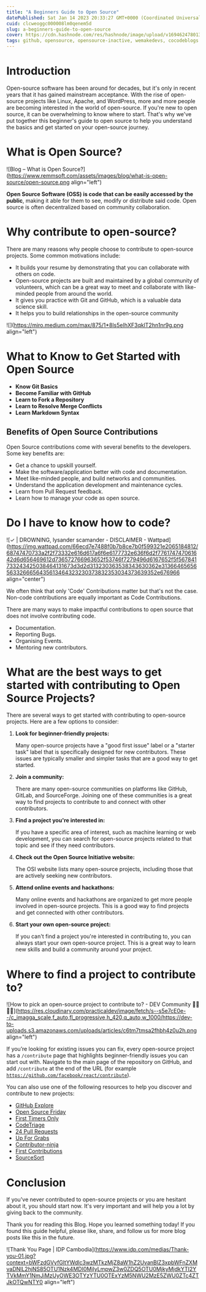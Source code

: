 ```yaml
---
title: "A Beginners Guide to Open Source"
datePublished: Sat Jan 14 2023 20:33:27 GMT+0000 (Coordinated Universal Time)
cuid: clcweoggc000008lm0qenem5d
slug: a-beginners-guide-to-open-source
cover: https://cdn.hashnode.com/res/hashnode/image/upload/v1694624780135/ee47f5d2-5c7e-4ef2-853c-db45baade56a.png
tags: github, opensource, opensource-inactive, wemakedevs, cocodeblogs
---
```


# Introduction

Open-source software has been around for decades, but it's only in recent years that it has gained mainstream acceptance. With the rise of open-source projects like Linux, Apache, and WordPress, more and more people are becoming interested in the world of open-source. If you're new to open source, it can be overwhelming to know where to start. That's why we've put together this beginner's guide to open source to help you understand the basics and get started on your open-source journey.

# What is Open Source?

![Blog – What is Open Source?](https://www.remmsoft.com/assets/images/blog/what-is-open-source/open-source.png align="left")

**Open Source Software (OSS) is code that can be easily accessed by the public**, making it able for them to see, modify or distribute said code. Open source is often decentralized based on community collaboration.

# **Why contribute to open-source?**

There are many reasons why people choose to contribute to open-source projects. Some common motivations include:

- It builds your resume by demonstrating that you can collaborate with others on code.
- Open-source projects are built and maintained by a global community of volunteers, which can be a great way to meet and collaborate with like-minded people from around the world.
- It gives you practice with Git and GitHub, which is a valuable data science skill.
- It helps you to build relationships in the open-source community

![](https://miro.medium.com/max/875/1*8ls5eIhXF3qklT2hn1nr9g.png align="left")

# **What to Know to Get Started with Open Source**

- **Know Git Basics**
- **Become Familiar with GitHub**
- **Learn to Fork a Repository**
- **Learn to Resolve Merge Conflicts**
- **Learn Markdown Syntax**

## **Benefits of Open Source Contributions**

Open Source contributions come with several benefits to the developers. Some key benefits are:

- Get a chance to upskill yourself.
- Make the software/application better with code and documentation.
- Meet like-minded people, and build networks and communities.
- Understand the application development and maintenance cycles.
- Learn from Pull Request feedback.
- Learn how to manage your code as open source.

# Do I have to know how to code?

![✓ | DROWNING, lysander scamander - DISCLAIMER - Wattpad](https://img.wattpad.com/66ecd7e7488f0b7b8ce7b0f599321e2065184812/68747470733a2f2f73332e616d617a6f6e6177732e636f6d2f776174747061642d6d656469612d736572766963652f53746f7279496d6167652f5f567841733243425038464131673d3d2d313230363538343630362e313664656565633266656435613464323230373832353034373639352e676966 align="center")

We often think that only 'Code' Contributions matter but that's not the case. Non-code contributions are equally important as Code Contributions.

There are many ways to make impactful contributions to open source that does not involve contributing code.

- Documentation.
- Reporting Bugs.
- Organising Events.
- Mentoring new contributors.

# What are the best ways to get started with contributing to Open Source Projects?

There are several ways to get started with contributing to open-source projects. Here are a few options to consider:

1. **Look for beginner-friendly projects:**

   Many open-source projects have a "good first issue" label or a "starter task" label that is specifically designed for new contributors. These issues are typically smaller and simpler tasks that are a good way to get started.

2. **Join a community:**

   There are many open-source communities on platforms like GitHub, GitLab, and SourceForge. Joining one of these communities is a great way to find projects to contribute to and connect with other contributors.

3. **Find a project you're interested in:**

   If you have a specific area of interest, such as machine learning or web development, you can search for open-source projects related to that topic and see if they need contributors.

4. **Check out the Open Source Initiative website:**

   The OSI website lists many open-source projects, including those that are actively seeking new contributors.

5. **Attend online events and hackathons:**

   Many online events and hackathons are organized to get more people involved in open-source projects. This is a good way to find projects and get connected with other contributors.

6. **Start your own open-source project:**

   If you can't find a project you're interested in contributing to, you can always start your own open-source project. This is a great way to learn new skills and build a community around your project.

# Where to find **a project to contribute to?**

![How to pick an open-source project to contribute to? - DEV Community  👩‍💻👨‍💻](https://res.cloudinary.com/practicaldev/image/fetch/s--s5e7cE0e--/c_imagga_scale,f_auto,fl_progressive,h_420,q_auto,w_1000/https://dev-to-uploads.s3.amazonaws.com/uploads/articles/c6tm7tmsa2fhbh4z0u2h.png align="left")

If you’re looking for existing issues you can fix, every open-source project has a `/contribute` page that highlights beginner-friendly issues you can start out with. Navigate to the main page of the repository on GitHub, and add `/contribute` at the end of the URL (for example [`https://github.com/facebook/react/contribute`](https://github.com/facebook/react/contribute)).

You can also use one of the following resources to help you discover and contribute to new projects:

- [GitHub Explore](https://github.com/explore/)
- [Open Source Friday](https://opensourcefriday.com/)
- [First Timers Only](https://www.firsttimersonly.com/)
- [CodeTriage](https://www.codetriage.com/)
- [24 Pull Requests](https://24pullrequests.com/)
- [Up For Grabs](https://up-for-grabs.net/)
- [Contributor-ninja](https://contributor.ninja/)
- [First Contributions](https://firstcontributions.github.io/)
- [SourceSort](https://web.archive.org/web/20201111233803/https://www.sourcesort.com/)

# Conclusion

If you've never contributed to open-source projects or you are hesitant about it, you should start now. It's very important and will help you a lot by giving back to the community.

Thank you for reading this Blog. Hope you learned something today! If you found this guide helpful, please like, share, and follow us for more blog posts like this in the future.

![Thank You Page | IDP Cambodia](https://www.idp.com/medias/Thank-you-01.jpg?context=bWFzdGVyfGltYWdlc3wzMTkzMjZ8aW1hZ2UvanBlZ3xpbWFnZXMvaDNlL2hjNS85OTU1Nzk4MDI0MjIyLmpwZ3w0ZDQ5OTU0MjkyMjdkYTI2YTVkMmY1NmJiMzUyOWE3OTYzYTU0OTExYzM5NWU2MzE5ZWU0ZTc4ZTJkOTQwNTY0 align="left")
